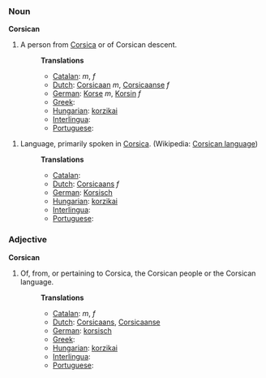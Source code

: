 ===Noun===

'''Corsican'''

#A person from [[Corsica]] or of Corsican descent.
#:'''Translations'''
#:*[[Catalan]]: [[]] ''m'', [[]] ''f''
#:*[[Dutch]]:  [[Corsicaan]] ''m'', [[Corsicaanse]] ''f''
#:*[[German]]: [[Korse]] ''m'', [[Korsin]] ''f''
#:*[[Greek]]:[[]]
#:*[[Hungarian]]: [[korzikai]]
#:*[[Interlingua]]: [[]]
#:*[[Portuguese]]: [[]]

#Language, primarily spoken in [[Corsica]]. (Wikipedia: [[w:Corsican language|Corsican language]])
#:'''Translations'''
#:*[[Catalan]]: [[]]
#:*[[Dutch]]: [[Corsicaans]] ''f''
#:*[[German]]: [[Korsisch]]
#:*[[Hungarian]]: [[korzikai]]
#:*[[Interlingua]]: [[]]
#:*[[Portuguese]]: [[]]
===Adjective===

'''Corsican'''

#Of, from, or pertaining to Corsica, the Corsican people or the Corsican language.
#:'''Translations'''
#:*[[Catalan]]: [[]] ''m'', [[]] ''f''
#:*[[Dutch]]: [[Corsicaans]], [[Corsicaanse]]
#:*[[German]]: [[korsisch]]
#:*[[Greek]]:[[]]
#:*[[Hungarian]]: [[korzikai]]
#:*[[Interlingua]]: [[]]
#:*[[Portuguese]]: [[]]